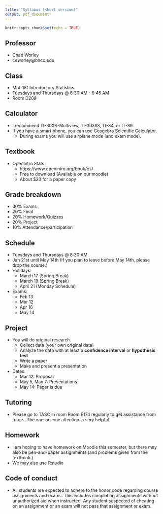 ```yaml
---
title: "Syllabus (short version)"
output: pdf_document
---
```


```r
knitr::opts_chunk$set(echo = TRUE)
```

## Professor

- Chad Worley
- ceworley@bhcc.edu

## Class

- Mat-181 Introductory Statistics
- Tuesdays and Thursdays @ 8:30 AM - 9:45 AM
- Room D209

## Calculator

* I recommend TI-30XS-Multiview, TI-30XIIS, TI-84, or TI-89.
* If you have a smart phone, you can use Geogebra Scientific Calculator.
    - During exams you will use airplane mode (and exam mode).

## Textbook

* OpenIntro Stats
    * https://www.openintro.org/book/os/
    * Free to download (Available on our moodle)
    * About $20 for a paper copy

## Grade breakdown

* 30% Exams
* 20% Final
* 20% Homework/Quizzes
* 20% Project
* 10% Attendance/participation

## Schedule

* Tuesdays and Thursdays @ 8:30 AM
* Jan 21st until May 14th (If you plan to leave before May 14th, please drop the course.)
* Holidays:
    - March 17 (Spring Break)
    - March 19 (Spring Break)
    - April 21 (Monday Schedule)
* Exams:
    - Feb 13
    - Mar 12
    - Apr 16
    - May 14
    
## Project

* You will do original research.
    - Collect data (your own original data)
    - Analyze the data with at least a **confidence interval** or **hypothesis test**
    - Write a paper
    - Make and present a presentation
* Dates:
    - Mar 12: Proposal 
    - May 5, May 7: Presentations
    - May 14: Paper is due

## Tutoring

* Please go to TASC in room Room E174 regularly to get assistance from tutors. The one-on-one attention is very helpful.

## Homework

* I am hoping to have homework on Moodle this semester, but there may also be pen-and-paper assignments (and problems given from the textbook.)
* We may also use Rstudio 

## Code of conduct

* All	students	are	expected	to	adhere	to	the	honor	code	regarding	course	assignments	and	exams.		This	includes	completing	assignments	without	unauthorized	aid	when	instructed.		Any	student	suspected	of	cheating	on	an	assignment	or	an	exam	will	not	pass	that	assignment	or	exam.

